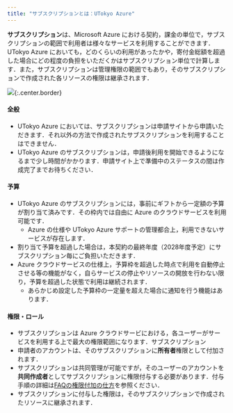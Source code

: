 ```yaml
---
title: "サブスクリプションとは：UTokyo Azure"
---
```



**サブスクリプション**は、Microsoft Azure における契約，課金の単位で，サブスクリプションの範囲で利用者は様々なサービスを利用することができます．UTokyo Azure においても，どのくらいの利用があったかや，寄付金総額を超過した場合にどの程度の負担をいただくかはサブスクリプション単位で計算します．また，サブスクリプションは管理権限の範囲でもあり，そのサブスクリプションで作成された各リソースの権限は継承されます．

![](img/02_subscription.png){:.center.border}

#### 全般
- UTokyo Azure においては、サブスクリプションは申請サイトから申請いただきます．それ以外の方法で作成されたサブスクリプションを利用することはできません．
- UTokyo Azure のサブスクリプションは，申請後利用を開始できるようになるまで少し時間がかかります．申請サイト上で準備中のステータスの間は作成完了までお待ちください．

#### 予算
- UTokyo Azure のサブスクリプションには，事前にギフトから一定額の予算が割り当て済みです．その枠内では自由に Azure のクラウドサービスを利用可能です．
  - Azure の仕様や UTokyo Azure サポートの管理都合上，利用できないサービスが存在します．
- 割り当て予算を超過した場合は，本契約の最終年度（2028年度予定）にサブスクリプション毎にご負担いただきます．
- Azure クラウドサービスの仕様上，予算枠を超過した時点で利用を自動停止させる等の機能がなく，自らサービスの停止やリソースの開放を行わない限り，予算を超過した状態で利用は継続されます．
  - あらかじめ設定した予算枠の一定量を超えた場合に通知を行う機能はあります．

#### 権限・ロール
- サブスクリプションは Azure クラウドサービにおける，各ユーザーがサービスを利用する上で最大の権限範囲になります．サブスクリプション
- 申請者のアカウントは、そのサブスクリプションに**所有者**権限として付加されます．
- サブスクリプションは共同管理が可能ですが，そのユーザーのアカウントを**共同作成者**としてサブスクリプションに権限付与する必要があります．付与手順の詳細は[FAQの権限付加の仕方](/src/pages/research_computing/utokyo_azure/faq/addrole)を参照ください．
- サブスクリプションに付与した権限は，そのサブスクリプションで作成されたリソースに継承されます．
